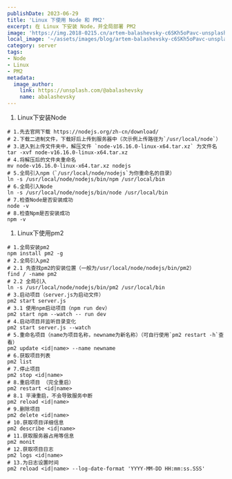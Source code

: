 ```yaml
---
publishDate: 2023-06-29
title: 'Linux 下使用 Node 和 PM2'
excerpt: 在 Linux 下安装 Node，并全局部署 PM2
image: 'https://img.2018-0215.cn/artem-balashevsky-c6SKh5oPavc-unsplash.jpg'
local_image: '~/assets/images/blog/artem-balashevsky-c6SKh5oPavc-unsplash.jpg'
category: server
tags:
- Node
- Linux
- PM2
metadata:
  image_author:
    link: https://unsplash.com/@abalashevsky
    name: abalashevsky
---
```

1. Linux下安装Node
```shell
# 1.先去官网下载 https://nodejs.org/zh-cn/download/
# 2.下载二进制文件，下载好后上传到服务器中（次示例上传路径为`/usr/local/node`）
# 3.进入到上传文件夹中，解压文件 `node-v16.16.0-linux-x64.tar.xz` 为文件名
tar -xvf node-v16.16.0-linux-x64.tar.xz
# 4.将解压后的文件夹重命名
mv node-v16.16.0-linux-x64.tar.xz nodejs
# 5.全局引入npm（`/usr/local/node/nodejs`为你重命名的目录）
ln -s /usr/local/node/nodejs/bin/npm /usr/local/bin
# 6.全局引入Node
ln -s /usr/local/node/nodejs/bin/node /usr/local/bin
# 7.检查Node是否安装成功
node -v
# 8.检查Npm是否安装成功
npm -v
```
1. Linux下使用pm2

```shell
# 1.全局安装pm2
npm install pm2 -g
# 2.全局引入pm2
# 2.1 先查找pm2的安装位置（一般为/usr/local/node/nodejs/bin/pm2）
find / -name pm2
# 2.2 全局引入
ln -s /usr/local/node/nodejs/bin/pm2 /usr/local/bin
# 3.启动项目（server.js为启动文件）
pm2 start server.js
# 3.1 使用npm启动项目（npm run dev）
pm2 start npm --watch -- run dev
# 4.启动项目并监听目录变化
pm2 start server.js --watch
# 5.重命名项目（name为项目名称，newname为新名称）（可自行使用`pm2 restart -h`查看）
pm2 update <id|name> --name newname
# 6.获取项目列表
pm2 list
# 7.停止项目
pm2 stop <id|name> 
# 8.重启项目 （完全重启）
pm2 restart <id|name>
# 8.1 平滑重启，不会导致服务中断
pm2 reload <id|name>
# 9.删除项目
pm2 delete <id|name>
# 10.获取项目详细信息
pm2 describe <id|name>
# 11.获取服务器占用等信息
pm2 monit
# 12.获取项目日志
pm2 logs <id|name>
# 13.为日志设置时间
pm2 reload <id|name> --log-date-format 'YYYY-MM-DD HH:mm:ss.SSS'
```
